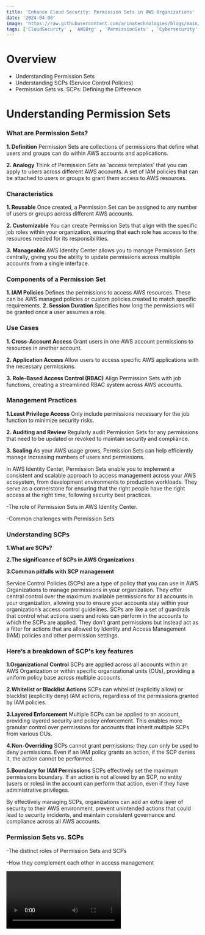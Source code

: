 ```yaml
---
title: 'Enhance Cloud Security: Permission Sets in AWS Organizations'
date: '2024-04-08'
image: 'https://raw.githubusercontent.com/arinatechnologies/blogs/main/images/permision%20sets.webp'
tags: ['CloudSecurity' , 'AWSOrg' , 'PermissionSets' , 'Cybersecurity' , 'AWSBestPractices' , 'CloudComputing', 'AWS', 'Azure', 'GoogleCloud', 'DevOps']
---
```


# Overview
 - Understanding Permission Sets
 - Understanding SCPs (Service Control Policies)
 - Permission Sets vs. SCPs: Defining the Difference

# Understanding Permission Sets

### What are Permission Sets?
**1. Definition**
Permission Sets are collections of permissions that define what users and groups can do within AWS accounts and applications.

**2. Analogy** 
Think of Permission Sets as 'access templates' that you can apply to users across different AWS accounts. 
A set of IAM policies that can be attached to users or groups to grant them access to AWS resources.

### Characteristics
**1. Reusable**
Once created, a Permission Set can be assigned to any number of users or groups across different AWS accounts.

**2. Customizable** 
You can create Permission Sets that align with the specific job roles within your organization, ensuring that each role has access to the resources needed for its responsibilities.

**3. Manageable** 
AWS Identity Center allows you to manage Permission Sets centrally, giving you the ability to update permissions across multiple accounts from a single interface.

### Components of a Permission Set
**1. IAM Policies** 
Defines the permissions to access AWS resources. These can be AWS managed policies or custom policies created to match specific requirements.
**2. Session Duration** 
Specifies how long the permissions will be granted once a user assumes a role.

### Use Cases
**1. Cross-Account Access** 
Grant users in one AWS account permissions to resources in another account.

**2. Application Access** 
Allow users to access specific AWS applications with the necessary permissions.

**3. Role-Based Access Control (RBAC)** 
Align Permission Sets with job functions, creating a streamlined RBAC system across AWS accounts.

### Management Practices
**1.Least Privilege Access** 
Only include permissions necessary for the job function to minimize security risks.

**2. Auditing and Review** 
Regularly audit Permission Sets for any permissions that need to be updated or revoked to maintain security and compliance.

**3. Scaling** 
As your AWS usage grows, Permission Sets can help efficiently manage increasing numbers of users and permissions.

In AWS Identity Center, Permission Sets enable you to implement a consistent and scalable approach to access management across your AWS ecosystem, from development environments to production workloads. They serve as a cornerstone for ensuring that the right people have the right access at the right time, following security best practices.

-The role of Permission Sets in AWS Identity Center.

-Common challenges with Permission Sets

### Understanding SCPs
**1.What are SCPs?**

**2.The significance of SCPs in AWS Organizations**

**3.Common pitfalls with SCP management**

Service Control Policies (SCPs) are a type of policy that you can use in AWS Organizations to manage permissions in your organization. They offer central control over the maximum available permissions for all accounts in your organization, allowing you to ensure your accounts stay within your organization’s access control guidelines.
SCPs are like a set of guardrails that control what actions users and roles can perform in the accounts to which the SCPs are applied. They don’t grant permissions but instead act as a filter for actions that are allowed by Identity and Access Management (IAM) policies and other permission settings.

### Here’s a breakdown of SCP's key features

**1.Organizational Control** 
SCPs are applied across all accounts within an AWS Organization or within specific organizational units (OUs), providing a uniform policy base across multiple accounts.

**2.Whitelist or Blacklist Actions** 
SCPs can whitelist (explicitly allow) or blacklist (explicitly deny) IAM actions, regardless of the permissions granted by IAM policies.

**3.Layered Enforcement** 
Multiple SCPs can be applied to an account, providing layered security and policy enforcement. This enables more granular control over permissions for accounts that inherit multiple SCPs from various OUs.

**4.Non-Overriding** 
SCPs cannot grant permissions; they can only be used to deny permissions. Even if an IAM policy grants an action, if the SCP denies it, the action cannot be performed.

**5.Boundary for IAM Permissions**
SCPs effectively set the maximum permissions boundary. If an action is not allowed by an SCP, no entity (users or roles) in the account can perform that action, even if they have administrative privileges.

By effectively managing SCPs, organizations can add an extra layer of security to their AWS environment, prevent unintended actions that could lead to security incidents, and maintain consistent governance and compliance across all AWS accounts.


### Permission Sets vs. SCPs

-The distinct roles of Permission Sets and SCPs

-How they complement each other in access management

<Video id="l1qrQSUFLv4" title="Enhance Cloud Security: Permission Sets in AWS Org"/>

<table>
                                                    <tbody>
                                                    <tr>
                                                    <th>Feature/Aspect</th>
                                                    <th>Permission Sets</th>
                                                    <th>SCPs (Service Control Policies)</th>
                                                    </tr>
                                                    <tr>
                                                    <td>Definition</td>
                                                    <td>Collections of permissions that grant a group rights to perform certain actions 
                                                    in AWS.</td>
                                                    <td>Policies that specify the maximum permissions 
                                                      for an organization or OU in AWS.</td>
                                                    </tr>
                                                    <tr>
                                                    <td>Purpose</td>
                                                    <td>To assign specific permissions to users or groups within AWS accounts.</td>
                                                    <td>To manage permissions and provide guardrails for all accounts within an org.</td>
                                                    </tr>
                                                    <tr>
                                                    <td>Scope</td>
                                                    <td>Applied at the user or group level within accounts</td>
                                                    <td>Applied across all accounts or within specific OUs in an organization.</td>
                                                    </tr>
                                                    <tr>
                                                    <td>Permission Granting</td>
                                                    <td>Can grant permissions to perform actions.</td>
                                                    <td>Do not grant permissions; they only restrict or filter them.</td>
                                                    </tr>
                                                    <tr>
                                                    <td>Use Case</td>
                                                    <td>Tailored access for individuals based 
                                                    on role or task.</td>
                                                    <td>Broad control over account actions to enforce compliance and security.</td>
                                                    </tr>
                                                    <tr>
                                                    <td>Application Method</td>
                                                    <td>Assigned to users or groups 
                                                    in AWS Identity Center.</td>
                                                    <td>Attached to OUs or accounts within 
                                                    AWS Organizations.</td>
                                                    </tr>
                                                    <tr>
                                                    <td>Overriding Permissions</td>
                                                    <td>Can potentially override existing permissions with more permissive rules.</td>
                                                    <td>Cannot override or provide additional permissions beyond what's allowed.</td>
                                                    </tr>
                                                    <tr>
                                                    <td>Primary Function</td>
                                                    <td>To allow specific AWS actions that users/groups can perform.</td>
                                                    <td>To prevent certain AWS actions, regardless of IAM policies.</td>
                                                    </tr>
                                                    <tr> 
                                                    <td>Flexibility</td>
                                                    <td>Highly customizable for 
                                                    individual needs and roles.</td>
                                                    <td>Provide a consistent set of guardrails for all accounts under its scope.</td>
                                                    </tr>
                                                    <tr>
                                                    <td>Interaction with IAM</td>
                                                    <td>Works in conjunction with IAM permissions.</td>
                                                    <td>Sits over IAM policies, 
                                                    acting as a boundary for them.</td>
                                                    </tr>
                                                    <tr>
                                                    <td>Type of Control</td>
                                                    <td>Granular control for specific users/groups.</td>
                                                    <td>High-level control affecting all users/roles in the accounts.</td>
                                                    </tr>
                                                    <tr>
                                                    <td>Visibility</td>
                                                    <td>Visible and managed within AWS Identity Center.</td>
                                                    <td>Visible and managed in the 
                                                    AWS Organizations console.</td>
                                                    </tr>
                                                    <tr>
                                                    <td>Enforcement Level</td>
                                                    <td>Enforced at the account level where the permission set is applied.</td>
                                                    <td>Enforced across the organization or within specified OUs.</td>
                                                    </tr>
                                                    </tbody>
                                                    </table>


[Read about Arina Website Design](https://www.arinatechnologies.com/website-design)<br/>
[Read about Arina Consulting](https://www.arinatechnologies.com/consulting)<br/>
[Read about Arina Staffing](https://www.arinatechnologies.com/staffing)<br/>
[Read about Arina Website Performance](https://www.arinatechnologies.com/website-performance)<br/>
[Read about Arina Website Performance](https://www.arinatechnologies.com/pricing)<br/>
